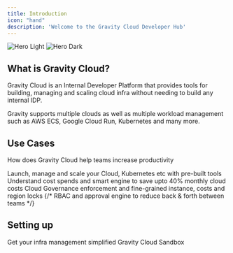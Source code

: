 ```yaml
---
title: Introduction
icon: "hand"
description: 'Welcome to the Gravity Cloud Developer Hub'
---
```


<img
  className="block dark:hidden"
  src="https://res.cloudinary.com/dor5uewzz/image/upload/f_auto/v1727088947/og-image_dqlfm9.png"
  alt="Hero Light"
/>
<img
  className="hidden dark:block"
  src="https://res.cloudinary.com/dor5uewzz/image/upload/f_auto/v1727088947/og-image_dqlfm9.png"
  alt="Hero Dark"
/>

## What is Gravity Cloud?

Gravity Cloud is an Internal Developer Platform that provides tools for building, managing and scaling cloud infra without needing to build any internal IDP.

Gravity supports multiple clouds as well as multiple workload management such as AWS ECS, Google Cloud Run, Kubernetes and many more.

## Use Cases

How does Gravity Cloud help teams increase productivity

<CardGroup cols={2}>
  <Card
    title="DevOps"
    icon="code"
    href="/use-cases/devops"
  >
    Launch, manage and scale your Cloud, Kubernetes etc with pre-built tools
  </Card>
  <Card
    title="FinOps"
    icon="dollar-sign"
    href="/use-cases/finops"
  >
    Understand cost spends and smart engine to save upto 40% monthly cloud costs
  </Card>
  <Card
    title="Cloud Governance"
    icon="shield"
    href="/use-cases/governance"
  >
    Cloud Governance enforcement and fine-grained instance, costs and region locks
  </Card>
  {/* <Card
    title="Access Management"
    icon="users"
    href="https://mintlify.com/customers"
  >
    RBAC and approval engine to reduce back & forth between teams
  </Card> */}
</CardGroup>

## Setting up

<CardGroup cols={2}>
  <Card
    title="Get Started"
    icon="stars"
    href="/quickstart-aws"
  >
    Get your infra management simplified
  </Card>
  <Card
    title="Demo playground"
    icon="hand-sparkles"
    href="https://demo.gravitycloud.ai"
  >
    Gravity Cloud Sandbox
  </Card>
</CardGroup>
